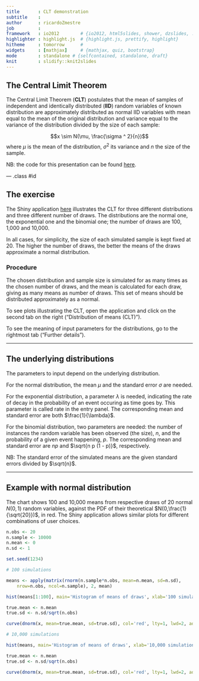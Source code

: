```yaml
---
title       : CLT demonstration
subtitle    : 
author      : ricardoZmestre
job         : 
framework   : io2012        # {io2012, html5slides, shower, dzslides, ...}
highlighter : highlight.js  # {highlight.js, prettify, highlight}
hitheme     : tomorrow      # 
widgets     : [mathjax]     # {mathjax, quiz, bootstrap}
mode        : standalone # {selfcontained, standalone, draft}
knit        : slidify::knit2slides
---
```


## The Central Limit Theorem

The Central Limit Theorem (**CLT**) postulates that the mean of samples of independent and identically distributed (**IID**) random variables of known distribution are approximately distributed as normal IID variables with mean equal to the mean of the original distribution and variance equal to the variance of the distribution divided by the size of each sample: 

$$x \sim N(\mu, \frac{\sigma ^ 2}{n})$$
where $\mu$ is the mean of the distribution, $\sigma ^ 2$ its variance and $n$ the size of the sample.

NB: the code for this presentation can be found [here](https://github.com/ricardoZmestre/CLTslides/tree/gh-pages).

--- .class #id 

## The exercise

The Shiny application [here](https://ricardozmestre.shinyapps.io/clt1) illustrates the CLT for three different distributions and three different number of draws. The distributions are the normal one, the exponential one and the binomial one; the number of draws are 100, 1,000 and 10,000.

In all cases, for simplicity, the size of each simulated sample is kept fixed at 20. The higher the number of draws, the better the means of the draws approximate a normal distribution.

### Procedure

The chosen distribution and sample size is simulated for as many times as the chosen number of draws, and the mean is calculated for each draw, giving as many means as number of draws. This set of means should be distributed approximately as a normal.

To see plots illustrating the CLT, open the application and click on the second tab on the right ("Distribution of means (CLT)").

To see the meaning of input parameters for the distributions, go to the rightmost tab ("Further details").

---

## The underlying distributions

The parameters to input depend on the underlying distribution.

For the normal distribution, the mean $\mu$ and the standard error $\sigma$ are needed.

For the exponential distribution, a parameter $\lambda$ is needed, indicating the rate of decay in the probability of an event occuring as time goes by. This parameter is called rate in the entry panel. The corresponding mean and standard error are both $\frac{1}{\lambda}$.

For the binomial distribution, two parameters are needed: the number of instances the random variable has been observed (the size), $n$, and the probability of a given event happening, $p$. The corresponding mean and standard error are $n p$ and $\sqrt{n p (1 - p)}$, respectively.

NB: The standard error of the simulated means are the given standard errors divided by $\sqrt{n}$.

---

## Example with normal distribution 

The chart shows 100 and 10,000 means from respective draws of 20 normal $N(0,1)$ random variables, against the PDF of their theoretical $N(0,\frac{1}{\sqrt{20}})$, in red. The Shiny application allows similar plots for different combinations of user choices.

```r

n.obs <- 20
n.sample <- 10000
n.mean <- 0
n.sd <- 1

set.seed(1234)

# 100 simulations

means <- apply(matrix(rnorm(n.sample*n.obs, mean=n.mean, sd=n.sd),
    nrow=n.obs, ncol=n.sample), 2, mean)

hist(means[1:100], main='Histogram of means of draws', xlab='100 simulations', prob=TRUE)

true.mean <- n.mean
true.sd <- n.sd/sqrt(n.obs)

curve(dnorm(x, mean=true.mean, sd=true.sd), col='red', lty=1, lwd=2, add=TRUE)

# 10,000 simulations

hist(means, main='Histogram of means of draws', xlab='10,000 simulations', prob=TRUE)

true.mean <- n.mean
true.sd <- n.sd/sqrt(n.obs)

curve(dnorm(x, mean=true.mean, sd=true.sd), col='red', lty=1, lwd=2, add=TRUE)

```



